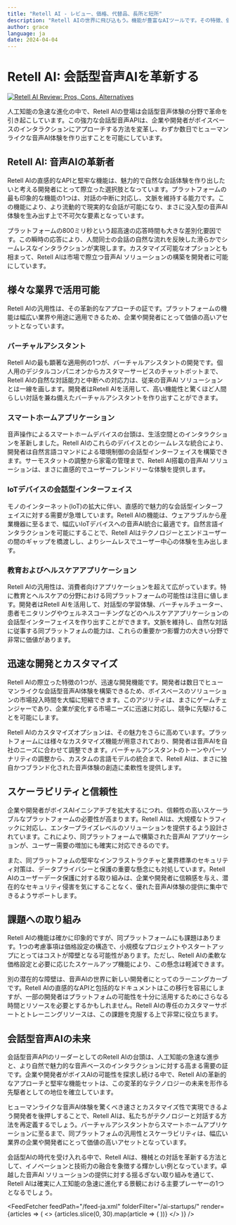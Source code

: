 ```yaml
---
title: "Retell AI - レビュー、価格、代替品、長所と短所"
description: "Retell AIの世界に飛び込もう。機能が豊富なAIツールです。その特徴、価格、そしてどのようにインパクトを与えているかを学びましょう。見逃さないでください！"
author: grace
language: ja
date: 2024-04-04
---
```


# Retell AI: 会話型音声AIを革新する


<BlogHeader />


[![Retell AI Review: Pros, Cons, Alternatives](/ai-startups/retell-ai.png)](https://www.retellai.com/)


人工知能の急速な進化の中で、Retell AIの登場は会話型音声体験の分野で革命を引き起こしています。この強力な会話型音声APIは、企業や開発者がボイスベースのインタラクションにアプローチする方法を変革し、わずか数日でヒューマンライクな音声AI体験を作り出すことを可能にしています。

## Retell AI: 音声AIの革新者

Retell AIの直感的なAPIと堅牢な機能は、魅力的で自然な会話体験を作り出したいと考える開発者にとって際立った選択肢となっています。プラットフォームの最も印象的な機能の1つは、対話の中断に対応し、文脈を維持する能力です。この機能により、より流動的で現実的な会話が可能になり、まさに没入型の音声AI体験を生み出す上で不可欠な要素となっています。

プラットフォームの800ミリ秒という超高速の応答時間も大きな差別化要因です。この瞬時の応答により、人間同士の会話の自然な流れを反映した滑らかでシームレスなインタラクションが実現します。カスタマイズ可能なオプションとも相まって、Retell AIは市場で際立つ音声AI ソリューションの構築を開発者に可能にしています。

## 様々な業界で活用可能

Retell AIの汎用性は、その革新的なアプローチの証です。プラットフォームの機能は幅広い業界や用途に適用できるため、企業や開発者にとって価値の高いアセットとなっています。

### バーチャルアシスタント
Retell AIの最も顕著な適用例の1つが、バーチャルアシスタントの開発です。個人用のデジタルコンパニオンからカスタマーサービスのチャットボットまで、Retell AIの自然な対話能力と中断への対応力は、従来の音声AI ソリューションとは一線を画します。開発者はRetell AIを活用して、高い機能性と驚くほど人間らしい対話を兼ね備えたバーチャルアシスタントを作り出すことができます。

### スマートホームアプリケーション
音声操作によるスマートホームデバイスの台頭は、生活空間とのインタラクションを革新しました。Retell AIのこれらのデバイスとのシームレスな統合により、開発者は自然言語コマンドによる環境制御の会話型インターフェイスを構築できます。サーモスタットの調整から家電の管理まで、Retell AI搭載の音声AI ソリューションは、まさに直感的でユーザーフレンドリーな体験を提供します。

### IoTデバイスの会話型インターフェイス
モノのインターネット(IoT)の拡大に伴い、直感的で魅力的な会話型インターフェイスに対する需要が急増しています。Retell AIの機能は、ウェアラブルから産業機器に至るまで、幅広いIoTデバイスへの音声AI統合に最適です。自然言語インタラクションを可能にすることで、Retell AIはテクノロジーとエンドユーザーの間のギャップを橋渡しし、よりシームレスでユーザー中心の体験を生み出します。

### 教育およびヘルスケアアプリケーション
Retell AIの汎用性は、消費者向けアプリケーションを超えて広がっています。特に教育とヘルスケアの分野における同プラットフォームの可能性は注目に値します。開発者はRetell AIを活用して、対話型の学習体験、バーチャルチューター、患者モニタリングやウェルネスコーチングなどのヘルスケアアプリケーションの会話型インターフェイスを作り出すことができます。文脈を維持し、自然な対話に従事する同プラットフォムの能力は、これらの重要かつ影響力の大きい分野で非常に価値があります。

## 迅速な開発とカスタマイズ

Retell AIの際立った特徴の1つが、迅速な開発機能です。開発者は数日でヒューマンライクな会話型音声AI体験を構築できるため、ボイスベースのソリューションの市場投入時間を大幅に短縮できます。このアジリティは、まさにゲームチェンジャーであり、企業が変化する市場ニーズに迅速に対応し、競争に先駆けることを可能にします。

Retell AIのカスタマイズオプションは、その魅力をさらに高めています。プラットフォームには様々なカスタマイズ機能が用意されており、開発者は音声AIを自社のニーズに合わせて調整できます。バーチャルアシスタントのトーンやパーソナリティの調整から、カスタムの言語モデルの統合まで、Retell AIは、まさに独自かつブランド化された音声体験の創造に柔軟性を提供します。

## スケーラビリティと信頼性

企業や開発者がボイスAIイニシアチブを拡大するにつれ、信頼性の高いスケーラブルなプラットフォームの必要性が高まります。Retell AIは、大規模なトラフィックに対応し、エンタープライズレベルのソリューションを提供するよう設計されています。これにより、同プラットフォームで構築された音声AI アプリケーションが、ユーザー需要の増加にも確実に対応できるのです。

また、同プラットフォムの堅牢なインフラストラクチャと業界標準のセキュリティ対策は、データプライバシーと保護の重要な懸念にも対処しています。Retell AIのユーザーデータ保護に対する取り組みは、企業や開発者に信頼感を与え、潜在的なセキュリティ侵害を気にすることなく、優れた音声AI体験の提供に集中できるようサポートします。

## 課題への取り組み

Retell AIの機能は確かに印象的ですが、同プラットフォームにも課題はあります。1つの考慮事項は価格設定の構造で、小規模なプロジェクトやスタートアップにとってはコストが障壁となる可能性があります。ただし、Retell AIの柔軟な価格設定と必要に応じたスケールアップ機能により、この懸念は軽減できます。

別の潜在的な障壁は、音声AIの世界に新しい開発者にとってのラーニングカーブです。Retell AIの直感的なAPIと包括的なドキュメントはこの移行を容易にしますが、一部の開発者はプラットフォムの可能性を十分に活用するためにさらなる時間とリソースを必要とするかもしれません。Retell AIの専任のカスタマーサポートとトレーニングリソースは、この課題を克服する上で非常に役立ちます。

## 会話型音声AIの未来

会話型音声APIのリーダーとしてのRetell AIの台頭は、人工知能の急速な進歩と、より自然で魅力的な音声ベースのインタラクションに対する高まる需要の証です。企業や開発者がボイスAIの可能性を探求し続ける中で、Retell AIの革新的なアプローチと堅牢な機能セットは、この変革的なテクノロジーの未来を形作る先駆者としての地位を確立しています。

ヒューマンライクな音声AI体験を驚くべき速さとカスタマイズ性で実現できるよう開発者を後押しすることで、Retell AIは、私たちがテクノロジーと対話する方法を再定義するでしょう。バーチャルアシスタントからスマートホームアプリケーションに至るまで、同プラットフォムの汎用性とスケーラビリティは、幅広い業界の企業や開発者にとって価値の高いアセットとなっています。

会話型AIの時代を受け入れる中で、Retell AIは、機械との対話を革新する方法として、イノベーションと技術力の融合を象徴する輝かしい例となっています。卓越した音声AI ソリューションの提供に対する揺るぎない取り組みを通じて、Retell AIは確実に人工知能の急速に進化する景観における主要プレーヤーの1つとなるでしょう。


<AdComponent />


<FeedFetcher feedPath="/feed-ja.xml" folderFilter="/ai-startups/" render={articles => (
    <>
        <Cards>
            {articles.slice(0, 30).map(article => (
                <Card key={article.link} title={article.title} href={article.link} />
            ))}
        </Cards>
    </>
)} />

